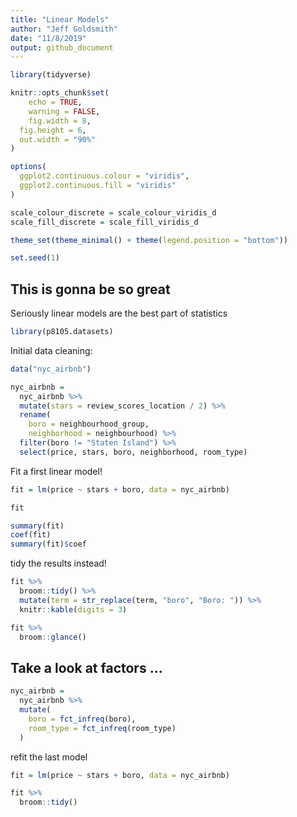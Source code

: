 ```yaml
---
title: "Linear Models"
author: "Jeff Goldsmith"
date: "11/8/2019"
output: github_document
---
```


```r
library(tidyverse)

knitr::opts_chunk$set(
	echo = TRUE,
	warning = FALSE,
	fig.width = 8, 
  fig.height = 6,
  out.width = "90%"
)

options(
  ggplot2.continuous.colour = "viridis",
  ggplot2.continuous.fill = "viridis"
)

scale_colour_discrete = scale_colour_viridis_d
scale_fill_discrete = scale_fill_viridis_d

theme_set(theme_minimal() + theme(legend.position = "bottom"))

set.seed(1)
```


## This is gonna be so great

Seriously linear models are the best part of statistics

```r
library(p8105.datasets)
```

Initial data cleaning:

```r
data("nyc_airbnb")

nyc_airbnb = 
  nyc_airbnb %>% 
  mutate(stars = review_scores_location / 2) %>% 
  rename(
    boro = neighbourhood_group,
    neighborhood = neighbourhood) %>% 
  filter(boro != "Staten Island") %>% 
  select(price, stars, boro, neighborhood, room_type)
```

Fit a first linear model!

```r
fit = lm(price ~ stars + boro, data = nyc_airbnb)
```

```r
fit

summary(fit)
coef(fit)
summary(fit)$coef
```

tidy the results instead!

```r
fit %>% 
  broom::tidy() %>% 
  mutate(term = str_replace(term, "boro", "Boro: ")) %>% 
  knitr::kable(digits = 3)

fit %>% 
  broom::glance()
```


## Take a look at factors ...

```r
nyc_airbnb = 
  nyc_airbnb %>% 
  mutate(
    boro = fct_infreq(boro),
    room_type = fct_infreq(room_type)
  )
```



refit the last model 

```r
fit = lm(price ~ stars + boro, data = nyc_airbnb)

fit %>% 
  broom::tidy()
```

